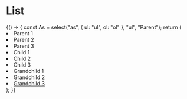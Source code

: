 
<Meta title="Objects/List" component={List} />

# List

<Canvas>
  <Story name="default">
    {() => {
      const As = select("as", { ul: "ul", ol: "ol" }, "ul", "Parent");
      return (
        <List
          as={As}
          unstyled={boolean("unstyled", false, "Parent")}
          inline={boolean("inline", false, "Parent")}
          striped={select(
            "striped",
            {
              "": null,
              horizontal: "horizontal",
              vertical: "vertical",
            },
            null,
            "Parent"
          )}
          size={select("size", { "": null, lg: "lg" }, null, "Parent")}
          linkBlock={boolean("linkBlock", false, "Parent")}
        >
          <li>Parent 1</li>
          <li>Parent 2</li>
          <li>
            Parent 3
            <As>
              <li>Child 1</li>
              <li>Child 2</li>
              <li>
                Child 3
                <As>
                  <li>Grandchild 1</li>
                  <li>Grandchild 2</li>
                  <li>
                    <a href="!#">Grandchild 3</a>
                  </li>
                </As>
              </li>
            </As>
          </li>
        </List>
      );
    }}
  </Story>
</Canvas>
